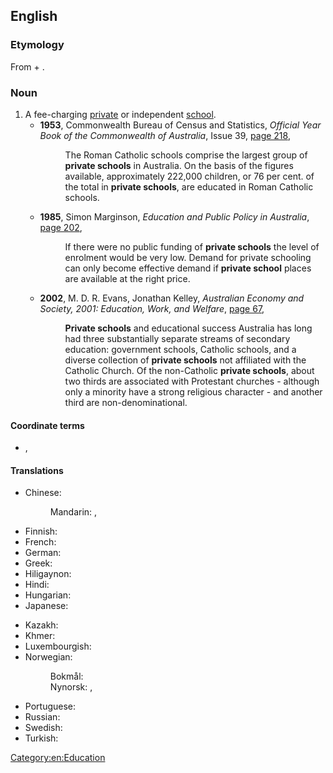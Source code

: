 ==English==

===Etymology===
From {{m|en|private}} + {{m|en|school}}.

===Noun===
{{en-noun}}

# A fee-charging [[private]] or independent [[school]].
#* '''1953''', Commonwealth Bureau of Census and Statistics, ''Official Year Book of the Commonwealth of Australia'', Issue 39, [http://books.google.com.au/books?id=jggvAQAAIAAJ&q=%22private+school%22|%22private+schools%22+australia+-intitle:%22%22+-inauthor:%22%22&dq=%22private+school%22|%22private+schools%22+australia+-intitle:%22%22+-inauthor:%22%22&hl=en&sa=X&ei=Q3HuT93nF5C0iQfbs4mfDQ&redir_esc=y page 218],
#*: The Roman Catholic schools comprise the largest group of '''private schools''' in Australia. On the basis of the figures available, approximately 222,000 children, or 76 per cent. of the total in '''private schools''', are educated in Roman Catholic schools.
#* '''1985''', Simon Marginson, ''Education and Public Policy in Australia'', [http://books.google.com.au/books?id=3aa2NzfbGTsC&pg=PA202&dq=%22private+school%22|%22private+schools%22+australia+-intitle:%22%22+-inauthor:%22%22&hl=en&sa=X&ei=Q3HuT93nF5C0iQfbs4mfDQ&redir_esc=y#v=onepage&q=%22private%20school%22|%22private%20schools%22%20australia%20-intitle%3A%22%22%20-inauthor%3A%22%22&f=false page 202],
#*: If there were no public funding of '''private schools''' the level of enrolment would be very low. Demand for private schooling can only become effective demand if '''private school''' places are available at the right price.
#* '''2002''', M. D. R. Evans, Jonathan Kelley, ''Australian Economy and Society, 2001: Education, Work, and Welfare'', [http://books.google.com.au/books?id=67QUAdrmudAC&pg=PA67&dq=%22private+school%22|%22private+schools%22+australia+-intitle:%22%22+-inauthor:%22%22&hl=en&sa=X&ei=Q3HuT93nF5C0iQfbs4mfDQ&redir_esc=y#v=onepage&q=%22private%20school%22|%22private%20schools%22%20australia%20-intitle%3A%22%22%20-inauthor%3A%22%22&f=false page 67],
#*: '''Private schools''' and educational success Australia has long had three substantially separate streams of secondary education: government schools, Catholic schools, and a diverse collection of '''private schools''' not affiliated with the Catholic Church. Of the non-Catholic '''private schools''', about two thirds are associated with Protestant churches - although only a minority have a strong religious character - and another third are non-denominational.

====Coordinate terms====
* {{l|en|public school}}, {{l|en|state school}}

====Translations====
{{trans-top|fee-charging school}}
* Chinese:
*: Mandarin: {{t+|cmn|私立學校|sc=Hani}}, {{t+|cmn|私立学校|tr=sīlì xuéxiào|sc=Hani}}
* Finnish: {{t+|fi|yksityiskoulu}}
* French: {{t|fr|école privée|f}}
* German: {{t+|de|Privatschule|f}}
* Greek: {{t|el|ιδιωτικό σχολείο|n}}
* Hiligaynon: {{t|hil|eskwela-pribado}}
* Hindi: {{t|hi|प्राइवेट स्कूल|m}}
* Hungarian: {{t+|hu|magániskola}}
* Japanese: {{t+|ja|私立学校|tr=しりつがっこう, shiritsu gakkō|sc=Jpan}}
{{trans-mid}}
* Kazakh: {{t|kk|жеке мектеп|sc=Cyrl}}
* Khmer: {{t|km|សាលាឯកជន|tr=sala aek jon|sc=Khmr}}
* Luxembourgish: {{t|lb|Privatschoul|f}}
* Norwegian: 
*: Bokmål: {{t|nb|privatskole|m}}
*: Nynorsk: {{t|nn|privatskole|m}}, {{t|nn|privatskule|m}}
* Portuguese: {{t|pt|[[escola]] [[particular]]|f}}
* Russian: {{t|ru|ча́стная шко́ла|f}}
* Swedish: {{t+|sv|privatskola|c}}
* Turkish: {{t+|tr|özel okul}}
{{trans-bottom}}

[[Category:en:Education]]